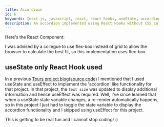 ```yaml
---
title: Accordioin
id: 6
keywords: [next.js, javascript, react, react hooks, useState, accordion, flex]
description: An accordion implemented using React Hooks without CSS calculations
---
```

Here's the React Component:

<div className="min-h-screen bg-gradient-to-r from-green-400 to-blue-500">
    <Accordion />
</div>

I was advised by a collegue to use flex-box instead of grid to allow the browser to calculate the best fit, so this 
implementation uses flex-box.

## useState only React Hook used
In a previous [Tours project blog](/posts/tours)[(source code)](https://github.com/pramam/nextjs-reactprojects/blob/22f7faa57adc0bdf36f4ae5b8146410111967a8d/components/3-Tours/Tour.tsx#L16) I mentioned that I used useState and useEffect to implement the 'accordion' like functionality for that project. In that project, the `text size` was updated to display additional information 
and hence useEffect was required. Well, I've since learned that
when a useState state variable changes, a re-render automatically happens, so in this project I just had to toggle the state variable to display the accordion functionality and I skipped using useEffect for this project.

This is getting to be real fun and I cannot stop coding! :) 